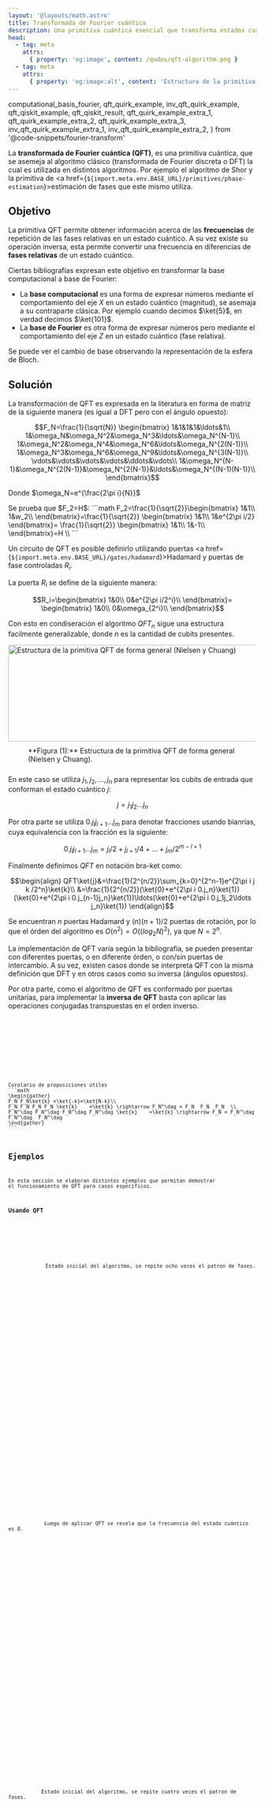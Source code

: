 ```yaml
---
layout: '@layouts/math.astro'
title: Transformada de Fourier cuántica
description: Una primitiva cuántica esencial que transforma estados cuánticos de la base computacional a la base de Fourier, revelando patrones de frecuencias ocultos y utilizada en algoritmos como el de Shor y la estimación de fases.
head:
  - tag: meta
    attrs:
      { property: 'og:image', content: /qudos/qft-algorithm.png }
  - tag: meta
    attrs:
      { property: 'og:image:alt', content: 'Estructura de la primitiva QFT de forma general (Nielsen y Chuang).' }
---
```


  computational_basis_fourier,
  qft_quirk_example,
  inv_qft_quirk_example,
  qft_qiskit_example,
  qft_qiskit_result,
  qft_quirk_example_extra_1,
  qft_quirk_example_extra_2,
  qft_quirk_example_extra_3,
  inv_qft_quirk_example_extra_1,
  inv_qft_quirk_example_extra_2,
} from '@code-snippets/fourier-transform'


La **transformada de Fourier cuántica (QFT)**, es una primitiva cuántica, que se asemeja al algoritmo clásico (transformada de Fourier discreta o DFT) la cual es utilizada en distintos algoritmos. Por ejemplo el algoritmo de Shor y la primitiva de <a href={`${import.meta.env.BASE_URL}/primitives/phase-estimation`}>estimación de fases</a> que este mismo utiliza.


## Objetivo 

La primitiva QFT permite obtener información acerca de las **frecuencias** de repetición de las fases relativas en un estado cuántico. A su vez existe su operación inversa, esta permite convertir una frecuencia en diferencias de **fases relativas** de un estado cuántico.

Ciertas bibliografías expresan este objetivo en transformar la base computacional a base de Fourier:
- La **base computacional** es una forma de expresar números mediante el comportamiento del eje $X$ en un estado cuántico (magnitud), se asemaja a su contraparte clásica. Por ejemplo cuando decimos $\ket{5}$, en verdad decimos $\ket{101}$.
- La **base de Fourier** es otra forma de expresar números pero mediante el comportamiento del eje $Z$ en un estado cuántico (fase relativa).

<Box>
    <QuantumCircuit src={computational_basis_fourier} height={400} />
    <Aside>Se puede ver el cambio de base observando la representación de la esfera de Bloch.</Aside>
</Box>

## Solución

La transformación de QFT es expresada en la literatura en forma de matriz de la siguiente manera (es igual a DFT pero con el ángulo opuesto):

```math
F_N=\frac{1}{\sqrt{N}}
\begin{bmatrix}
1&1&1&1&\ldots&1\\
1&\omega_N&\omega_N^2&\omega_N^3&\ldots&\omega_N^{N-1}\\
1&\omega_N^2&\omega_N^4&\omega_N^6&\ldots&\omega_N^{2(N-1)}\\
1&\omega_N^3&\omega_N^6&\omega_N^9&\ldots&\omega_N^{3(N-1)}\\
\vdots&\vdots&\vdots&\vdots&\ddots&\vdots\\
1&\omega_N^{N-1}&\omega_N^{2(N-1)}&\omega_N^{2(N-1)}&\ldots&\omega_N^{(N-1)(N-1)}\\
\end{bmatrix}
```

Donde $\omega_N=e^{\frac{2\pi i}{N}}$

<Aside> 
Se prueba que $F_2=H$:
```math
F_2=\frac{1}{\sqrt{2}}\begin{bmatrix}
1&1\\
1&w_2\\
\end{bmatrix}=\frac{1}{\sqrt{2}}
\begin{bmatrix}
1&1\\
1&e^{2\pi i/2}
\end{bmatrix}=
\frac{1}{\sqrt{2}}
\begin{bmatrix}
1&1\\
1&-1\\
\end{bmatrix}=H
\\
```
</Aside>


Un circuito de QFT es posible definirlo utilizando puertas <a href={`${import.meta.env.BASE_URL}/gates/hadamard`}>Hadamard</a> y puertas de fase controladas $R_i$.


La puerta $R_i$ se define de la siguiente manera:
```math
R_i=\begin{bmatrix}
1&0\\
0&e^{2\pi i/2^i}\\
\end{bmatrix}=
\begin{bmatrix}
1&0\\
0&\omega_{2^i}\\
\end{bmatrix}
```

Con esto en condiseración el algoritmo $QFT_n$ sigue una estructura facilmente generalizable, donde $n$ es la cantidad de cubits presentes.

<div style='display:flex; justify-content:center; align-items:center; flex-direction:column'>
  <Image
    src={`${import.meta.env.BASE_URL}/qft-algorithm.png`}
    alt='Estructura de la primitiva QFT de forma general (Nielsen y Chuang)'
    width='815'
    height='196'
  />
  <span style='max-width:815px; padding:10px 40px'>
    **Figura (1):** Estructura de la primitiva QFT de forma general (Nielsen y Chuang).
  </span>
</div>

En este caso se utiliza $j_1, j_2, \ldots, j_n$ para representar los cubits de entrada que conforman el estado cuántico $j$:
```math
j=j_1j_2\ldots j_n
```
Por otra parte se utiliza $0.j_lj_{l+1}\ldots j_m$ para denotar fracciones usando bianrias, cuya equivalencia con la fracción es la siguiente:
```math
0.j_lj_{l+1}\ldots j_{m}=j_l/2+j_{l+1}/4+\ldots+j_m/2^{m-l+1}
```
Finalmente definimos *QFT* en notación bra-ket como:
```math
\begin{align}
QFT\ket{j}&=\frac{1}{2^{n/2}}\sum_{k=0}^{2^n-1}e^{2\pi i j k /2^n}\ket{k}\\
&=\frac{1}{2^{n/2}}(\ket{0}+e^{2\pi i 0.j_n}\ket{1})(\ket{0}+e^{2\pi i 0.j_{n-1}j_n}\ket{1})\ldots(\ket{0}+e^{2\pi i 0.j_1j_2\ldots j_n}\ket{1})
\end{align}
```

Se encuentran $n$ puertas Hadamard y $(n)(n+1)/2$ puertas de rotación, por lo que el órden del algoritmo es $O(n^2)=O((log_2 N)^2)$, ya que $N=2^n$.

<Aside>La implementación de QFT varía según la bibliografía, se pueden presentar con diferentes puertas, o en diferente órden, o con/sin puertas de intercambio. A su vez, existen casos donde se interpreta QFT con la misma definición que DFT y en otros casos como su inversa (ángulos opuestos).</Aside>

Por otra parte, como el algoritmo de QFT es conformado por puertas unitarias, para implementar la **inversa de QFT** basta con aplicar las operaciones conjugadas transpuestas en el orden inverso.

<Tabs>
  <TabItem label='Quirk'>
    <Box>
      <Tabs>
        <TabItem label='QFT'>
          <QuantumCircuit src={qft_quirk_example} height={"650"}/>
        </TabItem>
        <TabItem label='invQFT'>
          <QuantumCircuit src={inv_qft_quirk_example} height={"650"}/>
        </TabItem>
      </Tabs>
    </Box>
  </TabItem>
  <TabItem label='Qiskit'>
    <Box>
      <Tabs>
        <TabItem label='Código'>
          <Code code={qft_qiskit_example} lang='py'/>
        </TabItem>
        <TabItem label='Resultado'>
          <Code code={qft_qiskit_result} lang='text'/>
        </TabItem>
      </Tabs>
    </Box>
  </TabItem>
</Tabs>

<Aside>
Corolario de proposiciones útiles
```math
\begin{gather}
F_N F_N\ket{k} =\ket{-k}=\ket{N-k}\\
F_N F_N F_N F_N \ket{k}    =\ket{k} \rightarrow F_N^\dag = F_N  F_N  F_N  \\
F_N^\dag F_N^\dag F_N^\dag F_N^\dag \ket{k}    =\ket{k} \rightarrow F_N = F_N^\dag  F_N^\dag  F_N^\dag
\end{gather}
```
</Aside>

## Ejemplos

En esta sección se elaboran distintos ejemplos que permitan demostrar el funcionamiento de QFT para casos específicos.

### Usando QFT

<Tabs>
  <TabItem label='Círculos'>
    <Box>
      <Tabs>
        <TabItem label='Ejemplo 1'>
          <div style='display: flex; flex-direction:column; align-items:center; margin-bottom:60px'>
            Estado inicial del algoritmo, se repite ocho veces el patron de fases.
            <section class="responsive-circles">
              <div class="quadrant-circles">
                <Circle width={'80'} phase={'0'} prob={0.0625} label={'\\ket{0000}'} />
                <Circle width={'80'} phase={'180'} prob={0.0625} label={'\\ket{0001}'} />
                <Circle width={'80'} phase={'0'} prob={0.0625} label={'\\ket{0010}'} />
                <Circle width={'80'} phase={'180'} prob={0.0625} label={'\\ket{0011}'} />
              </div>
              <div class="quadrant-circles">
                <Circle width={'80'} phase={'0'} prob={0.0625} label={'\\ket{0100}'} />
                <Circle width={'80'} phase={'180'} prob={0.0625} label={'\\ket{0101}'} />
                <Circle width={'80'} phase={'0'} prob={0.0625} label={'\\ket{0110}'} />
                <Circle width={'80'} phase={'180'} prob={0.0625} label={'\\ket{0111}'} />
              </div>
            </section>
            <section class="responsive-circles">
              <div class="quadrant-circles">
                <Circle width={'80'} phase={'0'} prob={0.0625} label={'\\ket{1000}'} />
                <Circle width={'80'} phase={'180'} prob={0.0625} label={'\\ket{1001}'} />
                <Circle width={'80'} phase={'0'} prob={0.0625} label={'\\ket{1010}'} />
                <Circle width={'80'} phase={'180'} prob={0.0625} label={'\\ket{1011}'} />
              </div>
              <div class="quadrant-circles">
                <Circle width={'80'} phase={'0'} prob={0.0625} label={'\\ket{1100}'} />
                <Circle width={'80'} phase={'180'} prob={0.0625} label={'\\ket{1101}'} />
                <Circle width={'80'} phase={'0'} prob={0.0625} label={'\\ket{1110}'} />
                <Circle width={'80'} phase={'180'} prob={0.0625} label={'\\ket{1111}'} />
              </div>
            </section>
          </div>
          <ResourceDivider icon='pencil' text='QFT' />
          <div style='display: flex; flex-direction:column; align-items:center; margin-bottom:60px'>
            Luego de aplicar QFT se revela que la frecuencia del estado cuántico es 8.
            <section class="responsive-circles">
              <div class="quadrant-circles">
                <Circle width={'80'} phase={'0'} prob={0} label={'\\ket{0000}'} />
                <Circle width={'80'} phase={'0'} prob={0} label={'\\ket{0001}'} />
                <Circle width={'80'} phase={'0'} prob={0} label={'\\ket{0010}'} />
                <Circle width={'80'} phase={'0'} prob={0} label={'\\ket{0011}'} />
              </div>
              <div class="quadrant-circles">
                <Circle width={'80'} phase={'0'} prob={0} label={'\\ket{0100}'} />
                <Circle width={'80'} phase={'0'} prob={0} label={'\\ket{0101}'} />
                <Circle width={'80'} phase={'0'} prob={0} label={'\\ket{0110}'} />
                <Circle width={'80'} phase={'0'} prob={0} label={'\\ket{0111}'} />
              </div>
            </section>
            <section class="responsive-circles">
              <div class="quadrant-circles">
                <Circle width={'80'} phase={'0'} prob={1} label={'\\ket{1000}'} />
                <Circle width={'80'} phase={'0'} prob={0} label={'\\ket{1001}'} />
                <Circle width={'80'} phase={'0'} prob={0} label={'\\ket{1010}'} />
                <Circle width={'80'} phase={'0'} prob={0} label={'\\ket{1011}'} />
              </div>
              <div class="quadrant-circles">
                <Circle width={'80'} phase={'0'} prob={0} label={'\\ket{1100}'} />
                <Circle width={'80'} phase={'0'} prob={0} label={'\\ket{1101}'} />
                <Circle width={'80'} phase={'0'} prob={0} label={'\\ket{1110}'} />
                <Circle width={'80'} phase={'0'} prob={0} label={'\\ket{1111}'} />
              </div>
            </section>
          </div>
        </TabItem>
        <TabItem label='Ejemplo 2'>
          <div style='display: flex; flex-direction:column; align-items:center; margin-bottom:60px'>
           Estado inicial del algoritmo, se repite cuatro veces el patron de fases.
            <section class="responsive-circles">
              <div class="quadrant-circles">
                <Circle width={'80'} phase={'0'}   prob={0.0625} label={'\\ket{0000}'} />
                <Circle width={'80'} phase={'90'}  prob={0.0625} label={'\\ket{0001}'} />
                <Circle width={'80'} phase={'180'} prob={0.0625} label={'\\ket{0010}'} />
                <Circle width={'80'} phase={'270'} prob={0.0625} label={'\\ket{0011}'} />
              </div>
              <div class="quadrant-circles">
                <Circle width={'80'} phase={'0'}   prob={0.0625} label={'\\ket{0100}'} />
                <Circle width={'80'} phase={'90'}  prob={0.0625} label={'\\ket{0101}'} />
                <Circle width={'80'} phase={'180'} prob={0.0625} label={'\\ket{0110}'} />
                <Circle width={'80'} phase={'270'} prob={0.0625} label={'\\ket{0111}'} />
              </div>
            </section>
            <section class="responsive-circles">
              <div class="quadrant-circles">
                <Circle width={'80'} phase={'0'}   prob={0.0625} label={'\\ket{1000}'} />
                <Circle width={'80'} phase={'90'}  prob={0.0625} label={'\\ket{1001}'} />
                <Circle width={'80'} phase={'180'} prob={0.0625} label={'\\ket{1010}'} />
                <Circle width={'80'} phase={'270'} prob={0.0625} label={'\\ket{1011}'} />
              </div>
              <div class="quadrant-circles">
                <Circle width={'80'} phase={'0'}   prob={0.0625} label={'\\ket{1100}'} />
                <Circle width={'80'} phase={'90'}  prob={0.0625} label={'\\ket{1101}'} />
                <Circle width={'80'} phase={'180'} prob={0.0625} label={'\\ket{1110}'} />
                <Circle width={'80'} phase={'270'} prob={0.0625} label={'\\ket{1111}'} />
              </div>
            </section>
          </div>
          <ResourceDivider icon='pencil' text='QFT' />
          <div style='display: flex; flex-direction:column; align-items:center; margin-bottom:60px'>
            Luego de aplicar QFT se revela que la frecuencia del estado cuántico es 4.
            <section class="responsive-circles">
              <div class="quadrant-circles">
                <Circle width={'80'} phase={'0'} prob={0} label={'\\ket{0000}'} />
                <Circle width={'80'} phase={'0'} prob={0} label={'\\ket{0001}'} />
                <Circle width={'80'} phase={'0'} prob={0} label={'\\ket{0010}'} />
                <Circle width={'80'} phase={'0'} prob={0} label={'\\ket{0011}'} />
              </div>
              <div class="quadrant-circles">
                <Circle width={'80'} phase={'0'} prob={1} label={'\\ket{0100}'} />
                <Circle width={'80'} phase={'0'} prob={0} label={'\\ket{0101}'} />
                <Circle width={'80'} phase={'0'} prob={0} label={'\\ket{0110}'} />
                <Circle width={'80'} phase={'0'} prob={0} label={'\\ket{0111}'} />
              </div>
            </section>
            <section class="responsive-circles">
              <div class="quadrant-circles">
                <Circle width={'80'} phase={'0'} prob={0} label={'\\ket{1000}'} />
                <Circle width={'80'} phase={'0'} prob={0} label={'\\ket{1001}'} />
                <Circle width={'80'} phase={'0'} prob={0} label={'\\ket{1010}'} />
                <Circle width={'80'} phase={'0'} prob={0} label={'\\ket{1011}'} />
              </div>
              <div class="quadrant-circles">
                <Circle width={'80'} phase={'0'} prob={0} label={'\\ket{1100}'} />
                <Circle width={'80'} phase={'0'} prob={0} label={'\\ket{1101}'} />
                <Circle width={'80'} phase={'0'} prob={0} label={'\\ket{1110}'} />
                <Circle width={'80'} phase={'0'} prob={0} label={'\\ket{1111}'} />
              </div>
            </section>
          </div>
        </TabItem>
        <TabItem label='Ejemplo 3'>
          <div style='display: flex; flex-direction:column; align-items:center; margin-bottom:60px'>
           Estado inicial del algoritmo, se repite dos veces el patron de fases, pero representan señales "cuadradas".
            <section class="responsive-circles">
              <div class="quadrant-circles">
                <Circle width={'80'} phase={'0'} prob={0.0625} label={'\\ket{0000}'} />
                <Circle width={'80'} phase={'0'} prob={0.0625} label={'\\ket{0001}'} />
                <Circle width={'80'} phase={'0'} prob={0.0625} label={'\\ket{0010}'} />
                <Circle width={'80'} phase={'0'} prob={0.0625} label={'\\ket{0011}'} />
              </div>
              <div class="quadrant-circles">
                <Circle width={'80'} phase={'180'} prob={0.0625} label={'\\ket{0100}'} />
                <Circle width={'80'} phase={'180'} prob={0.0625} label={'\\ket{0101}'} />
                <Circle width={'80'} phase={'180'} prob={0.0625} label={'\\ket{0110}'} />
                <Circle width={'80'} phase={'180'} prob={0.0625} label={'\\ket{0111}'} />
              </div>
            </section>
            <section class="responsive-circles">
              <div class="quadrant-circles">
                <Circle width={'80'} phase={'0'} prob={0.0625} label={'\\ket{1000}'} />
                <Circle width={'80'} phase={'0'} prob={0.0625} label={'\\ket{1001}'} />
                <Circle width={'80'} phase={'0'} prob={0.0625} label={'\\ket{1010}'} />
                <Circle width={'80'} phase={'0'} prob={0.0625} label={'\\ket{1011}'} />
              </div>
              <div class="quadrant-circles">
                <Circle width={'80'} phase={'180'} prob={0.0625} label={'\\ket{1100}'} />
                <Circle width={'80'} phase={'180'} prob={0.0625} label={'\\ket{1101}'} />
                <Circle width={'80'} phase={'180'} prob={0.0625} label={'\\ket{1110}'} />
                <Circle width={'80'} phase={'180'} prob={0.0625} label={'\\ket{1111}'} />
              </div>
            </section>
          </div>
          <ResourceDivider icon='pencil' text='QFT' />
          <div style='display: flex; flex-direction:column; align-items:center; margin-bottom:60px'>
            Luego de aplicar QFT se revela que la frecuencia del estado cuántico es probable que sea 2, pero existen otros valores posibles.
            <section class="responsive-circles">
              <div class="quadrant-circles">
                <Circle width={'80'} phase={'0'} prob={0} label={'\\ket{0000}'} />
                <Circle width={'80'} phase={'0'} prob={0} label={'\\ket{0001}'} />
                <Circle width={'80'} phase={'67.5'} prob={0.42677} label={'\\ket{0010}'} />
                <Circle width={'80'} phase={'0'} prob={0} label={'\\ket{0011}'} />
              </div>
              <div class="quadrant-circles">
                <Circle width={'80'} phase={'0'} prob={0} label={'\\ket{0100}'} />
                <Circle width={'80'} phase={'0'} prob={0} label={'\\ket{0101}'} />
                <Circle width={'80'} phase={'22.5'} prob={0.07323} label={'\\ket{0110}'} />
                <Circle width={'80'} phase={'0'} prob={0} label={'\\ket{0111}'} />
              </div>
            </section>
            <section class="responsive-circles">
              <div class="quadrant-circles">
                <Circle width={'80'} phase={'0'} prob={0} label={'\\ket{1000}'} />
                <Circle width={'80'} phase={'0'} prob={0} label={'\\ket{1001}'} />
                <Circle width={'80'} phase={'-22.5'} prob={0.07323} label={'\\ket{1010}'} />
                <Circle width={'80'} phase={'0'} prob={0} label={'\\ket{1011}'} />
              </div>
              <div class="quadrant-circles">
                <Circle width={'80'} phase={'0'} prob={0} label={'\\ket{1100}'} />
                <Circle width={'80'} phase={'0'} prob={0} label={'\\ket{1101}'} />
                <Circle width={'80'} phase={'-67.5'} prob={0.42677} label={'\\ket{1110}'} />
                <Circle width={'80'} phase={'0'} prob={0} label={'\\ket{1111}'} />
              </div>
            </section>
          </div>
          <Aside>En estos casos como utilizamos señales reales y no complejas, es útil descartar aquellos valores mayores a la mitad de los valores posibles, es decir tomar los primeros 16/2+1=9 valores, ya que el resto solo representa un espejo de la frecuencia de la señal.</Aside>
        </TabItem>
      </Tabs>
    </Box>
  </TabItem>
  <TabItem label='Quirk'>
    <Box>
      <Tabs>
        <TabItem label='Ejemplo 1'>
          <QuantumCircuit src={qft_quirk_example_extra_1} />
        </TabItem>
        <TabItem label='Ejemplo 2'>
          <QuantumCircuit src={qft_quirk_example_extra_2} />
        </TabItem>
        <TabItem label='Ejemplo 3'>
          <QuantumCircuit src={qft_quirk_example_extra_3} />
        </TabItem>
      </Tabs>
    </Box>
  </TabItem>
</Tabs>

### Usando invQFT

<Tabs>
  <TabItem label='Círculos'>
    <Box>
      <Tabs>
        <TabItem label='Ejemplo 1'>
          <div style='display: flex; flex-direction:column; align-items:center; margin-bottom:60px'>
           Estado inicial del algoritmo, se marca como frecuencia el numero "2".
            <section class="responsive-circles">
              <div class="quadrant-circles">
                <Circle width={'80'} phase={'0'} prob={0} label={'\\ket{0000}'} />
                <Circle width={'80'} phase={'0'} prob={0} label={'\\ket{0001}'} />
                <Circle width={'80'} phase={'0'} prob={1} label={'\\ket{0010}'} />
                <Circle width={'80'} phase={'0'} prob={0} label={'\\ket{0011}'} />
              </div>
              <div class="quadrant-circles">
                <Circle width={'80'} phase={'0'} prob={0} label={'\\ket{0100}'} />
                <Circle width={'80'} phase={'0'} prob={0} label={'\\ket{0101}'} />
                <Circle width={'80'} phase={'0'} prob={0} label={'\\ket{0110}'} />
                <Circle width={'80'} phase={'0'} prob={0} label={'\\ket{0111}'} />
              </div>
            </section>
            <section class="responsive-circles">
              <div class="quadrant-circles">
                <Circle width={'80'} phase={'0'} prob={0} label={'\\ket{1000}'} />
                <Circle width={'80'} phase={'0'} prob={0} label={'\\ket{1001}'} />
                <Circle width={'80'} phase={'0'} prob={0} label={'\\ket{1010}'} />
                <Circle width={'80'} phase={'0'} prob={0} label={'\\ket{1011}'} />
              </div>
              <div class="quadrant-circles">
                <Circle width={'80'} phase={'0'} prob={0} label={'\\ket{1100}'} />
                <Circle width={'80'} phase={'0'} prob={0} label={'\\ket{1101}'} />
                <Circle width={'80'} phase={'0'} prob={0} label={'\\ket{1110}'} />
                <Circle width={'80'} phase={'0'} prob={0} label={'\\ket{1111}'} />
              </div>
            </section>
          </div>
          <ResourceDivider icon='pencil' text='invQFT' />
          <div style='display: flex; flex-direction:column; align-items:center; margin-bottom:60px'>
            Luego de aplicar la inversa de QFT se genera la señal con frecuencia 2.
            <section class="responsive-circles">
              <div class="quadrant-circles">
                <Circle width={'80'} phase={'0 '}  prob={0.0625} label={'\\ket{0000}'} />
                <Circle width={'80'} phase={'-45 '}  prob={0.0625} label={'\\ket{0001}'} />
                <Circle width={'80'} phase={'-90'} prob={0.0625} label={'\\ket{0010}'} />
                <Circle width={'80'} phase={'-135'} prob={0.0625} label={'\\ket{0011}'} />
              </div>
              <div class="quadrant-circles">
                <Circle width={'80'} phase={'-180'} prob={0.0625} label={'\\ket{0100}'} />
                <Circle width={'80'} phase={'-225'} prob={0.0625} label={'\\ket{0101}'} />
                <Circle width={'80'} phase={'-270'} prob={0.0625} label={'\\ket{0110}'} />
                <Circle width={'80'} phase={'-315'}    prob={0.0625} label={'\\ket{0111}'} />
              </div>
            </section>
            <section class="responsive-circles">
              <div class="quadrant-circles">
                <Circle width={'80'} phase={'0 '}  prob={0.0625} label={'\\ket{1000}'} />
                <Circle width={'80'} phase={'-45 '}  prob={0.0625} label={'\\ket{1001}'} />
                <Circle width={'80'} phase={'-90'} prob={0.0625} label={'\\ket{1010}'} />
                <Circle width={'80'} phase={'-135'} prob={0.0625} label={'\\ket{1011}'} />
              </div>
              <div class="quadrant-circles">
                <Circle width={'80'} phase={'-180'} prob={0.0625} label={'\\ket{1100}'} />
                <Circle width={'80'} phase={'-225'} prob={0.0625} label={'\\ket{1101}'} />
                <Circle width={'80'} phase={'-270'} prob={0.0625} label={'\\ket{1110}'} />
                <Circle width={'80'} phase={'-315'}    prob={0.0625} label={'\\ket{1111}'} />
              </div>
            </section>
          </div>
        </TabItem>
        <TabItem label='Ejemplo 2'>
          <div style='display: flex; flex-direction:column; align-items:center; margin-bottom:60px'>
           Estado inicial del algoritmo, se marca como frecuencia el numero "1".
            <section class="responsive-circles">
              <div class="quadrant-circles">
                <Circle width={'80'} phase={'0'} prob={0} label={'\\ket{0000}'} />
                <Circle width={'80'} phase={'0'} prob={1} label={'\\ket{0001}'} />
                <Circle width={'80'} phase={'0'} prob={0} label={'\\ket{0010}'} />
                <Circle width={'80'} phase={'0'} prob={0} label={'\\ket{0011}'} />
              </div>
              <div class="quadrant-circles">
                <Circle width={'80'} phase={'0'} prob={0} label={'\\ket{0100}'} />
                <Circle width={'80'} phase={'0'} prob={0} label={'\\ket{0101}'} />
                <Circle width={'80'} phase={'0'} prob={0} label={'\\ket{0110}'} />
                <Circle width={'80'} phase={'0'} prob={0} label={'\\ket{0111}'} />
              </div>
            </section>
            <section class="responsive-circles">
              <div class="quadrant-circles">
                <Circle width={'80'} phase={'0'} prob={0} label={'\\ket{1000}'} />
                <Circle width={'80'} phase={'0'} prob={0} label={'\\ket{1001}'} />
                <Circle width={'80'} phase={'0'} prob={0} label={'\\ket{1010}'} />
                <Circle width={'80'} phase={'0'} prob={0} label={'\\ket{1011}'} />
              </div>
              <div class="quadrant-circles">
                <Circle width={'80'} phase={'0'} prob={0} label={'\\ket{1100}'} />
                <Circle width={'80'} phase={'0'} prob={0} label={'\\ket{1101}'} />
                <Circle width={'80'} phase={'0'} prob={0} label={'\\ket{1110}'} />
                <Circle width={'80'} phase={'0'} prob={0} label={'\\ket{1111}'} />
              </div>
            </section>
          </div>
          <ResourceDivider icon='pencil' text='invQFT' />
          <div style='display: flex; flex-direction:column; align-items:center; margin-bottom:60px'>
            Luego de aplicar la inversa de QFT se genera la señal con frecuencia 1.
            <section class="responsive-circles">
              <div class="quadrant-circles">
                <Circle width={'80'} phase={'0 '}  prob={0.0625} label={'\\ket{0000}'} />
                <Circle width={'80'} phase={'-22.5 '}  prob={0.0625} label={'\\ket{0001}'} />
                <Circle width={'80'} phase={'-45'} prob={0.0625} label={'\\ket{0010}'} />
                <Circle width={'80'} phase={'-67.5'} prob={0.0625} label={'\\ket{0011}'} />
              </div>
              <div class="quadrant-circles">
                <Circle width={'80'} phase={'-90'} prob={0.0625} label={'\\ket{0100}'} />
                <Circle width={'80'} phase={'-112.5'} prob={0.0625} label={'\\ket{0101}'} />
                <Circle width={'80'} phase={'-125'} prob={0.0625} label={'\\ket{0110}'} />
                <Circle width={'80'} phase={'-147.5'}    prob={0.0625} label={'\\ket{0111}'} />
              </div>
            </section>
            <section class="responsive-circles">
              <div class="quadrant-circles">
                <Circle width={'80'} phase={'180'}  prob={0.0625} label={'\\ket{1000}'} />
                <Circle width={'80'} phase={'157.5 '}  prob={0.0625} label={'\\ket{1001}'} />
                <Circle width={'80'} phase={'135'} prob={0.0625} label={'\\ket{1010}'} />
                <Circle width={'80'} phase={'112.5'} prob={0.0625} label={'\\ket{1011}'} />
              </div>
              <div class="quadrant-circles">
                <Circle width={'80'} phase={'90'} prob={0.0625} label={'\\ket{1100}'} />
                <Circle width={'80'} phase={'67.5'} prob={0.0625} label={'\\ket{1101}'} />
                <Circle width={'80'} phase={'45'} prob={0.0625} label={'\\ket{1110}'} />
                <Circle width={'80'} phase={'22.5'}    prob={0.0625} label={'\\ket{1111}'} />
              </div>
            </section>
          </div>
        </TabItem>
      </Tabs>
    </Box>
  </TabItem>
  <TabItem label='Quirk'>
    <Box>
      <Tabs>
        <TabItem label='Ejemplo 1'>
          <QuantumCircuit src={inv_qft_quirk_example_extra_1} />
        </TabItem>
        <TabItem label='Ejemplo 2'>
          <QuantumCircuit src={inv_qft_quirk_example_extra_2} />
        </TabItem>
      </Tabs>
    </Box>
  </TabItem>
</Tabs>

## Más información
- Capítulo 7, <a href='https://isbnsearch.org/isbn/9781492039686' target='_blank'>Programming Quantum Computers: Essential Algorithms and Code Samples (Eric Johnston; Nic Harrigan; Mercedes Gimeno-Segovia) [Inglés]</a>
- Páginas 217-221, <a href='https://isbnsearch.org/isbn/9781107002173' target='_blank'>Quantum Computation and Quantum Information: 10th Anniversary Edition (Michael A. Nielsen; Isaac L. Chuang) [Inglés]</a>
- <a href="https://youtu.be/svSxHaDYHC0?si=Sc8Vj7iekE0TEbQv" target="_blank">Quantum Computing Course: 3.6 Quantum Fourier Transform (Quantum Soar) [Inglés]</a>
- <a href="https://www.youtube.com/watch?v=3DeQeYZ0EjI" target="_blank">Inverse n-qubit Quantum Fourier Transform and Phase Estimation Quantum Circuit (Elucyda) [Inglés]</a>
- <a href="https://youtu.be/4nT0BTUxhJY?si=PiaWK7cp_zlwiYNJ" target="_blank">Phase Estimation and Factoring | Understanding Quantum Information & Computation - Lesson 07 (Qiskit) [Inglés]</a>
- <a href="https://www.youtube.com/watch?v=pq2jkfJlLmY" target="_blank">8.Shor\'s Algorithm I: Understanding Quantum Fourier Transform, Quantum Phase Estimation - Part 2 (Qiskit) [Inglés]</a>
- <a href="https://learning.quantum.ibm.com/course/fundamentals-of-quantum-algorithms/phase-estimation-and-factoring#quantum-fourier-transform" target="_blank">Quantum Fourier transform (IBM) [Inglés]</a>
- <a href="https://www.cl.cam.ac.uk/teaching/1920/QuantComp/Quantum_Computing_Lecture_9.pdf" target="_blank">Quantum Computing (CST Part II) | Lecture 9: Quantum Fourier Transform & Quantum Phase Estimation (Cambridge) [Inglés]</a>
- <a href="https://es.wikipedia.org/wiki/Transformada_cu%C3%A1ntica_de_Fourier" target="_blank">Transformada cuántica de Fourier (Wikipedia) [Español]</a>

